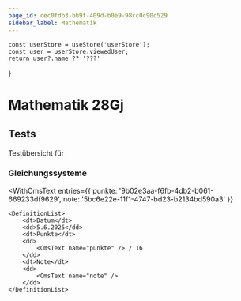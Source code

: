 ```yaml
---
page_id: cec0fdb3-bb9f-409d-b0e9-98cc0c90c529
sidebar_label: Mathematik
---
```



    const userStore = useStore('userStore');
    const user = userStore.viewedUser;
    return user?.name ?? '???'

}

# Mathematik 28Gj

## Tests

Testübersicht für **<Name />**

### Gleichungssysteme

<WithCmsText
    entries={{
        punkte: '9b02e3aa-f6fb-4db2-b061-669233df9629',
        note: '5bc6e22e-11f1-4747-bd23-b2134bd590a3'
    }}
>
    <DefinitionList>
        <dt>Datum</dt>
        <dd>5.6.2025</dd>
        <dt>Punkte</dt>
        <dd>
            <CmsText name="punkte" /> / 16
        </dd>
        <dt>Note</dt>
        <dd>
            <CmsText name="note" />
        </dd>
    </DefinitionList>
</WithCmsText>
